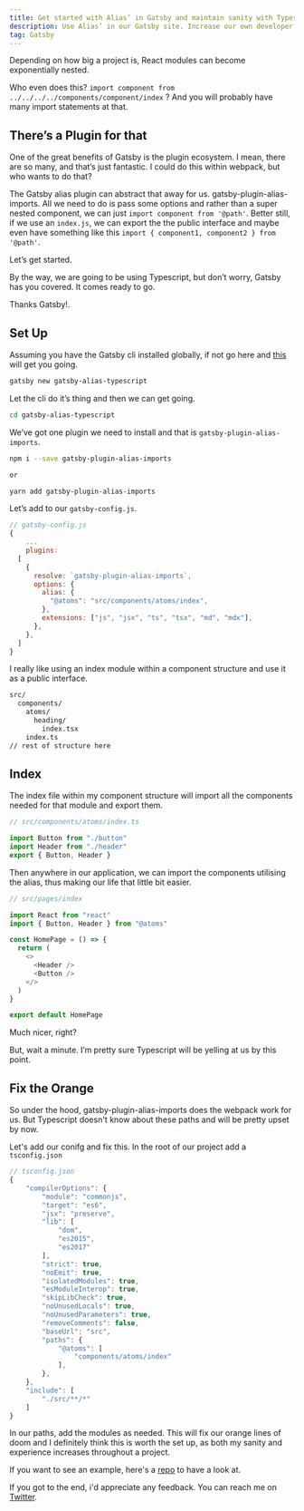 ```yaml
---
title: Get started with Alias’ in Gatsby and maintain sanity with Typescript
description: Use Alias’ in our Gatsby site. Increase our own developer experience and keep our sanity by making it work with Typescript.
tag: Gatsby
---
```


Depending on how big a project is, React modules can become exponentially nested.

Who even does this? `import component from ../../../../components/component/index` ? And you will probably have many import statements at that.

## There’s a Plugin for that

One of the great benefits of Gatsby is the plugin ecosystem. I mean, there are so many, and that’s just fantastic. I could do this within webpack, but who wants to do that?

The Gatsby alias plugin can abstract that away for us. gatsby-plugin-alias-imports. All we need to do is pass some options and rather than a super nested component, we can just `import component from '@path'`. Better still, if we use an `index.js`, we can export the the public interface and maybe even have something like this `import { component1, component2 } from '@path'`.

Let’s get started.

By the way, we are going to be using Typescript, but don’t worry, Gatsby has you covered. It comes ready to go.

Thanks Gatsby!.

## Set Up

Assuming you have the Gatsby cli installed globally, if not go here and [this](https://www.gatsbyjs.com/docs/tutorial/part-zero/) will get you going.

```bash
gatsby new gatsby-alias-typescript
```

Let the cli do it’s thing and then we can get going.

```bash
cd gatsby-alias-typescript
```

We’ve got one plugin we need to install and that is `gatsby-plugin-alias-imports`.

```bash
npm i --save gatsby-plugin-alias-imports

or

yarn add gatsby-plugin-alias-imports
```

Let’s add to our `gatsby-config.js`.

```javascript
// gatsby-config.js
{
	...
	plugins:
  [
    {
      resolve: `gatsby-plugin-alias-imports`,
      options: {
        alias: {
          "@atoms": "src/components/atoms/index",
        },
        extensions: ["js", "jsx", "ts", "tsx", "md", "mdx"],
      },
    },
  ]
}
```

I really like using an index module within a component structure and use it as a public interface.

```bash
src/
  components/
    atoms/
      heading/
        index.tsx
    index.ts
// rest of structure here
```

## Index

The index file within my component structure will import all the components needed for that module and export them.

```javascript
// src/components/atoms/index.ts

import Button from "./button"
import Header from "./header"
export { Button, Header }
```

Then anywhere in our application, we can import the components utilising the alias, thus making our life that little bit easier.

```javascript
// src/pages/index

import React from "react"
import { Button, Header } from "@atoms"

const HomePage = () => {
  return (
    <>
      <Header />
      <Button />
    </>
  )
}

export default HomePage
```

Much nicer, right?

But, wait a minute. I’m pretty sure Typescript will be yelling at us by this point.

## Fix the Orange

So under the hood, gatsby-plugin-alias-imports does the webpack work for us. But Typescript doesn't know about these paths and will be pretty upset by now.

Let's add our conifg and fix this. In the root of our project add a `tsconfig.json`

```javascript
// tsconfig.json
{
    "compilerOptions": {
        "module": "commonjs",
        "target": "es6",
        "jsx": "preserve",
        "lib": [
            "dom",
            "es2015",
            "es2017"
        ],
        "strict": true,
        "noEmit": true,
        "isolatedModules": true,
        "esModuleInterop": true,
        "skipLibCheck": true,
        "noUnusedLocals": true,
        "noUnusedParameters": true,
        "removeComments": false,
        "baseUrl": "src",
        "paths": {
            "@atoms": [
                "components/atoms/index"
            ],
        },
    },
    "include": [
        "./src/**/*"
    ]
}
```

In our paths, add the modules as needed. This will fix our orange lines of doom and I definitely think this is worth the set up, as
both my sanity and experience increases throughout a project.

If you want to see an example, here's a [repo](https://github.com/liamjosephsilk/gatsby-alias-typescript-demo) to have a look at.

If you got to the end, i'd appreciate any feedback. You can reach me on [Twitter](https://twitter.com/liam_silk).
